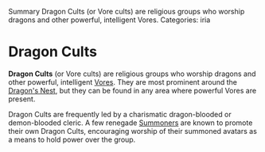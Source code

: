 Summary Dragon Cults (or Vore cults) are religious groups who worship dragons and other powerful, intelligent Vores.
Categories: iria

= Dragon Cults =

'''Dragon Cults''' (or Vore cults) are religious groups who worship dragons and other powerful, intelligent [[Vores]].  They are most prominent around the [[Dragon's Nest]], but they can be found in any area where powerful Vores are present.

Dragon Cults are frequently led by a charismatic dragon-blooded or demon-blooded cleric.  A few renegade [[Summoners]] are known to promote their own Dragon Cults, encouraging worship of their summoned avatars as a means to hold power over the group.
